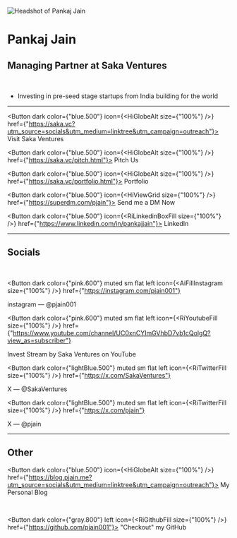 
![Headshot of Pankaj Jain](/img/pj.jpg)

#  Pankaj Jain

##  Managing Partner at Saka Ventures

<br />

- Investing in pre-seed stage startups from India building for the world

---

<Button dark color={"blue.500"} icon={<HiGlobeAlt size={"100%"} />} href={"https://saka.vc?utm_source=socials&utm_medium=linktree&utm_campaign=outreach"}>
  <span>Visit Saka Ventures</span>
</Button>

<Button dark color={"blue.500"} icon={<HiGlobeAlt size={"100%"} />} href={"https://saka.vc/pitch.html"}>
  <span>Pitch Us</span>
</Button>

<Button dark color={"blue.500"} icon={<HiGlobeAlt size={"100%"} />} href={"https://saka.vc/portfolio.html"}>
  <span>Portfolio</span>
</Button>


<Button dark color={"blue.500"} icon={<HiViewGrid size={"100%"} />} href={"https://superdm.com/pjain"}>
  <span>Send me a DM Now</span>
</Button>

<Button dark color={"blue.500"} icon={<RiLinkedinBoxFill size={"100%"} />} href={"https://www.linkedin.com/in/pankajjain"}>
  <span>LinkedIn</span>
</Button>

---

## Socials

<br />

<Button
  dark
  color={"pink.600"}
  muted
  sm
  flat
  left
  icon={<AiFillInstagram size={"100%"} />}
  href={"https://instagram.com/pjain001"}
>
  <span>instagram — @pjain001</span>
</Button>

<Button
  dark
  color={"pink.600"}
  muted
  sm
  flat
  left
  icon={<RiYoutubeFill size={"100%"} />}
  href={"https://www.youtube.com/channel/UC0xnCYImGVhbD7vb1cQolgQ?view_as=subscriber"}
  >
  <span>Invest Stream by Saka Ventures on YouTube</span>
</Button>

<Button
  dark
  color={"lightBlue.500"}
  muted
  sm
  flat
  left
  icon={<RiTwitterFill size={"100%"} />}
  href={"https://x.com/SakaVentures"}
>
  <span>X — @SakaVentures</span>
</Button>

<Button
  dark
  color={"lightBlue.500"}
  muted
  sm
  flat
  left
  icon={<RiTwitterFill size={"100%"} />}
  href={"https://x.com/pjain"}
>
  <span>X — @pjain</span>
</Button>


---

## Other

<Button dark color={"blue.500"} icon={<HiGlobeAlt size={"100%"} />} href={"https://blog.pjain.me?utm_source=socials&utm_medium=linktree&utm_campaign=outreach"}>
  <span>My Personal Blog</span>
</Button>

<br />

<Button dark color={"gray.800"} left icon={<RiGithubFill size={"100%"} />} href={"https://github.com/pjain001"}>
  <span>"Checkout" my GitHub</span>
</Button>

